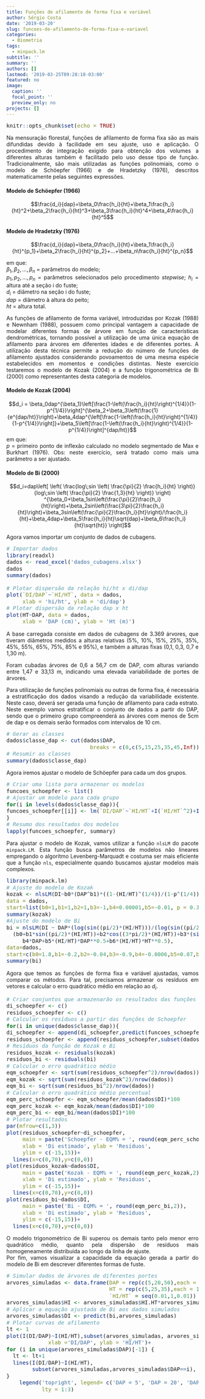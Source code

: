 ```yaml
---
title: Funções de afilamento de forma fixa e variável
author: Sérgio Costa
date: '2019-03-20'
slug: funcoes-de-afilamento-de-forma-fixa-e-variavel
categories:
  - Biometria
tags:
  - minpack.lm
subtitle: ''
summary: ''
authors: []
lastmod: '2019-03-25T09:28:18-03:00'
featured: no
image:
  caption: ''
  focal_point: ''
  preview_only: no
projects: []
---
```

```r
knitr::opts_chunk$set(echo = TRUE)
```

Na mensuração florestal, funções de afilamento de forma fixa são as mais difundidas devido à facilidade em seu ajuste, uso e aplicação. O procedimento de integração exigido para obtenção dos volumes  a diferentes alturas também é facilitado pelo uso desse tipo de função. Tradicionalmente, são mais utilizadas as funções polinomiais, como o modelo de Schöepfer (1966) e de Hradetzky (1976), descritos matematicamente pelas seguintes expressões.
  
#### Modelo de Schöepfer (1966)
$$\frac{d_i}{dap}=\beta_0\frac{h_i}{ht}+\beta_1\frac{h_i}{ht}^2+\beta_2\frac{h_i}{ht}^3+\beta_3\frac{h_i}{ht}^4+\beta_4\frac{h_i}{ht}^5$$

#### Modelo de Hradetzky (1976)
$$\frac{d_i}{dap}=\beta_0\frac{h_i}{ht}+\beta_1\frac{h_i}{ht}^{p_1}+\beta_2\frac{h_i}{ht}^{p_2}+...+\beta_n\frac{h_i}{ht}^{p_n}$$  
  
em que:  
$\beta_1,\beta_2,...,\beta_n$ = parâmetros do modelo;  
$p_1,p_2,...,p_n$ = parâmetros selecionados pelo procedimento *stepwise*;
$h_i$ = altura até a seção i do fuste;  
$d_i$ = diâmetro na seção i do fuste;  
$dap$ = diãmetro à altura do peito;  
$ht$ = altura total.  
  
As funções de afilamento de forma variável, introduzidas por Kozak (1988) e Newnham (1988), possuem como principal vantagem a capacidade de modelar diferentes formas de árvore em função de características dendrométricas, tornando possível a utilização de uma única equação de afilamento para árvores em diferentes idades e de diferentes portes. A utilização desta técnica permite a redução do número de funções de afilamento ajustados considerando povoamentos de uma mesma espécie estabelecidos em momentos e condições distintas. Neste exercício testaremos o modelo de Kozak (2004) e a função trigonométrica de Bi (2000) como representantes desta categoria de modelos.
  
#### Modelo de Kozak (2004)
$$d_i = \beta_0dap^{\beta_1}\left[\frac{1-\left(\frac{h_i}{ht}\right)^{1/4}}{1-p^{1/4}}\right]^{\beta_2+\beta_3\left(\frac{1}{e^{dap/ht}}\right)+\beta_4dap^{\left[\frac{1-\left(\frac{h_i}{ht}\right)^{1/4}}{1-p^{1/4}}\right]}+\beta_5\left[\frac{1-\left(\frac{h_i}{ht}\right)^{1/4}}{1-p^{1/4}}\right]^{dap/ht}}$$
em que:  
$p$ = primeiro ponto de inflexão calculado no modelo segmentado de Max e Burkhart (1976). Obs: neste exercício, será tratado como mais uma parâmetro a ser ajustado.

#### Modelo de Bi (2000)
$$d_i=dap\left[ \left( \frac{log\;sin \left( \frac{\pi}{2} \frac{h_i}{ht} \right)}
{log\;sin \left( \frac{\pi}{2} \frac{1,3}{ht} \right)} \right) ^{\beta_0+\beta_1sin\left(\frac{\pi}{2}\frac{h_i}{ht}\right)+\beta_2sin\left(\frac{3\pi}{2}\frac{h_i}{ht}\right)+\beta_3sin\left(\frac{\pi}{2}\frac{h_i}{ht}\right)/\frac{h_i}{ht}+\beta_4dap+\beta_5\frac{h_i}{ht}\sqrt{dap}+\beta_6\frac{h_i}{ht}\sqrt{ht}}
\right]$$
  
Agora vamos importar um conjunto de dados de cubagens.

```r
# Importar dados
library(readxl)
dados <- read_excel('dados_cubagens.xlsx')
dados
summary(dados)

# Plotar dispersão da relação hi/ht x di/dap
plot(`DI/DAP`~`HI/HT`, data = dados,
     xlab = 'hi/ht', ylab = 'di/dap')
# Plotar dispersão da relação dap x ht
plot(HT~DAP, data = dados,
     xlab = 'DAP (cm)', ylab = 'Ht (m)')
```

A base carregada consiste em dados de cubagens de 3.369 árvores, que tiveram diâmetros medidos a alturas relativas (5%, 10%, 15%, 25%, 35%, 45%, 55%, 65%, 75%, 85% e 95%), e também a alturas fixas (0,1, 0,3, 0,7 e 1,30 m).

Foram cubadas árvores de 0,6 a 56,7 cm de DAP, com alturas variando entre 1,47 e 33,13 m, indicando uma elevada variabilidade de portes de árvores.

Para utilização de funções polinomiais ou outras de forma fixa, é necessária a estratificação dos dados visando a redução da variabilidade existente. Neste caso, deverá ser gerada uma função de afilamento para cada estrato.
Neste exemplo vamos estratificar o conjunto de dados a partir do DAP, sendo que o primeiro grupo compreenderá as árvores com menos de 5cm de dap e os demais serão formados com intervalos de 10 cm.
```r
# Gerar as classes
dados$classe_dap <- cut(dados$DAP,
                          breaks = c(0,c(5,15,25,35,45,Inf)))
# Resumir as classes
summary(dados$classe_dap)
```
Agora iremos ajustar o modelo de Schöepfer para cada um dos grupos.  
```r
# Criar uma lista para armazenar os modelos
funcoes_schoepfer <- list()
# Ajustar um modelo para cada grupo
for(i in levels(dados$classe_dap)){
funcoes_schoepfer[[i]] <- lm(`DI/DAP`~`HI/HT`+I(`HI/HT`^2)+I(`HI/HT`^3)+I(`HI/HT`^4)+I(`HI/HT`^5), data = subset(dados,dados$classe_dap==i))
}
# Resumo dos resultados dos modelos
lapply(funcoes_schoepfer, summary)

```
Para ajustar o modelo de Kozak, vamos utilizar a função `nlsLM` do pacote `minpack.LM`. Esta função busca parâmetros de modelos não lineares empregando o algoritmo Levenberg-Marquadt e costuma ser mais eficiente que a função `nls`, especialmente quando buscamos ajustar modelos mais complexos.
```r
library(minpack.lm)
# Ajuste do modelo de Kozak
kozak <- nlsLM(DI~b0*(DAP^b1)*((1-(HI/HT)^(1/4))/(1-p^(1/4)))^(b2+b3*(1/exp(DAP/HT))+b4*DAP^((1-(HI/HT)^(1/4))/(1-p^(1/4)))+b5*((1-(HI/HT)^(1/4))/(1-p^(1/4)))^(DAP/HT)),
data = dados,
start=list(b0=1,b1=1,b2=1,b3=-1,b4=0.00001,b5=-0.01, p = 0.3))
summary(kozak)
#Ajuste do modelo de Bi
bi = nlsLM(DI ~ DAP*(log(sin((pi/2)*(HI/HT)))/(log(sin((pi/2)*(1.3/HT)))))**
  (b0+b1*sin((pi/2)*(HI/HT))+b2*cos((3*pi/2)*(HI/HT))+b3*(sin((pi/2)*(HI/HT))/(HI/HT))+
     b4*DAP+b5*(HI/HT)*DAP**0.5+b6*(HI/HT)*HT**0.5),
data=dados,
start=c(b0=1.8,b1=-0.2,b2=-0.04,b3=-0.9,b4=-0.0006,b5=0.07,b6=-.14))
summary(bi)
````
Agora que temos as funções de forma fixa e variável ajustadas, vamos comparar os métodos. Para tal, precisamos armazenar os resíduos em vetores e calcular o erro quadrático médio em relação ao $d_i$.
```r
# Criar conjuntos que armazenarão os resultados das funções de Schoepfer
di_schoepfer <- c()
residuos_schoepfer <- c()
# Calcular os resíduos a partir das funções de Schoepfer
for(i in unique(dados$classe_dap)){
di_schoepfer <- append(di_schoepfer,predict(funcoes_schoepfer[[i]])*subset(dados$DAP,dados$classe_dap==i))
residuos_schoepfer <- append(residuos_schoepfer,subset(dados$DI,dados$classe_dap==i)-predict(funcoes_schoepfer[[i]])*subset(dados$DAP,dados$classe_dap==i))}
# Resíduos da função de Kozak e Bi
residuos_kozak <- residuals(kozak)
residuos_bi <- residuals(bi)
# Calcular o erro quadrático médio
eqm_schoepfer <- sqrt(sum(residuos_schoepfer^2)/nrow(dados))
eqm_kozak <- sqrt(sum(residuos_kozak^2)/nrow(dados))
eqm_bi <- sqrt(sum(residuos_bi^2)/nrow(dados))
# Calcular o erro quadrático médio percentual
eqm_perc_schoepfer <- eqm_schoepfer/mean(dados$DI)*100
eqm_perc_kozak <- eqm_kozak/mean(dados$DI)*100
eqm_perc_bi <- eqm_bi/mean(dados$DI)*100
# Plotar resultados
par(mfrow=c(1,3))
plot(residuos_schoepfer~di_schoepfer,
     main = paste('Schoepfer - EQM% = ', round(eqm_perc_schoepfer,2)),
     xlab = 'Di estimado', ylab = 'Resíduos',
     ylim = c(-15,15))+
  lines(x=c(0,70),y=c(0,0))
plot(residuos_kozak~dados$DI,
     main = paste('Kozak - EQM% = ', round(eqm_perc_kozak,2)),
     xlab = 'Di estimado', ylab = 'Resíduos',
     ylim = c(-15,15))+
  lines(x=c(0,70),y=c(0,0))
plot(residuos_bi~dados$DI,
     main = paste('Bi - EQM% = ', round(eqm_perc_bi,2)),
     xlab = 'Di estimado', ylab = 'Resíduos',
     ylim = c(-15,15))+
  lines(x=c(0,70),y=c(0,0))
````
O modelo trigonométrico de Bi superou os demais tanto pelo menor erro quadrático médio, quanto pela dispersão de resíduos mais homogeneamente distribuída ao longo da linha de ajuste.  
Por fim, vamos visualizar a capacidade da equação gerada a partir do modelo de Bi em descrever diferentes formas de fuste.
```r
# Simular dados de árvores de diferentes portes
arvores_simuladas <- data.frame(DAP = rep(c(5,20,50),each = 100),
                                HT = rep(c(5,25,35),each = 100),
                                `HI/HT` = seq(0.01,1,0.01))
arvores_simuladas$HI <- arvores_simuladas$HI.HT*arvores_simuladas$HT
# Aplicar a equação ajustada de Bi aos dados simulados
arvores_simuladas$DI <- predict(bi,arvores_simuladas)
# Plotar curvas de afilamento
lt <- 1
plot(I(DI/DAP)~I(HI/HT),subset(arvores_simuladas, arvores_simuladas$DAP==unique(arvores_simuladas$DAP)[1]), type = 'l', lty = lt,
             xlab ='DI/DAP', ylab = 'HI/HT')+
for (i in unique(arvores_simuladas$DAP)[-1]) {
  lt <- lt+1
  lines(I(DI/DAP)~I(HI/HT),
        subset(arvores_simuladas,arvores_simuladas$DAP==i), lty = lt)
}
    legend('topright', legend= c('DAP = 5', 'DAP = 20', 'DAP = 50'),
           lty = 1:3)
````
<style>
body {
text-align: justify}
</style>
<style type="text/css">

body, td {
   font-size: 14px;
}
code.r{
  font-size: 14px;
}
pre {
  font-size: 14px
}
</style>